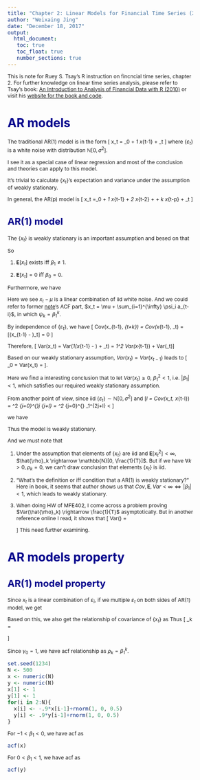 ```yaml
---
title: "Chapter 2: Linear Models for Financial Time Series (2)"
author: "Weixaing Jing"
date: "December 18, 2017"
output: 
  html_document:
   toc: true
   toc_float: true
   number_sections: true
---
```


<style type="text/css">

body{ /* Normal  */
      font-size: 12px;
  }
td {  /* Table  */
  font-size: 8px;
}
h1.title {
  font-size: 38px;
  color: DarkRed;
}
h1 { /* Header 1 */
  font-size: 28px;
  color: DarkBlue;
}
h2 { /* Header 2 */
    font-size: 22px;
  color: DarkBlue;
}
h3 { /* Header 3 */
  font-size: 18px;
  font-family: "Times New Roman", Times, serif;
  color: DarkBlue;
}
code.r{ /* Code block */
    font-size: 12px;
}
pre { /* Code block - determines code spacing between lines */
    font-size: 14px;
}
</style>


This is note for Ruey S. Tsay's R instruction on fincncial time series, chapter 2. For further knowledge on linear time series analysis, please refer to Tsay's book: [An Introduction to Analysis of Financial Data with R (2010)](https://www.amazon.com/Introduction-Analysis-Financial-Data/dp/0470890819/ref=sr_1_3?ie=UTF8&qid=1512551660&sr=8-3&keywords=ruey+tsay) or visit his [website for the book and code](http://faculty.chicagobooth.edu/ruey.tsay/teaching/introTS/).

# AR models

The traditional AR(1) model is in the form
\[ x_t = \beta_0 + \beta_1 x_{t-1} + \varepsilon_t  \]
where $\{ \varepsilon_t \}$ is a white noise with distribution $\mathbb{N}[0, \sigma^2]$.

I see it as a special case of linear regression and most of the conclusion and theories can apply to this model.

It's trivial to calculate $\{ x_t\}$'s expectation and variance under the assumption of weakly stationary.

In general, the AR(p) model is 
\[ x_t =\beta_0 + \beta_1 x_{t-1} + \beta_2 x_{t-2} + \dots + \beta_k x_{t-p} + \varepsilon_t  \]

## AR(1) model

The $\{ x_t\}$ is weakly stationary is an important assumption and besed on that

\begin{align*}
  \mathbf{E}[x_t]
  &= \beta_0 + \beta_1 \mathbf{E}[x_{t-1}] +\mathbf{E}[\varepsilon_t]\\
  &\Rightarrow \mathbf{E}[x_t] = \frac{\beta_0}{1-\beta_1}
\end{align*}

So 

1. $\mathbf{E}[x_t]$ exists iff $\beta_1 \neq 1$.

2. $\mathbf{E}[x_t] = 0$ iff $\beta_0 = 0$.

Furthermore, we have
\begin{align*}
  x_t - \mu 
  &= \beta_1(x_{t-1} - \mu) + \varepsilon_t\\
  &= \beta_1(\beta_1 (x_{t-2}-\mu) + \varepsilon_{t-1}) + \varepsilon_t\\
  & \dots\\
  &= \sum_{k=0}^{\infty} \beta_1^k \varepsilon_{t-k}
\end{align*}

Here we see $x_t - \mu$ is a linear combination of iid white noise. And we could refer to former [note](http://weixiang-jing.netlify.com/post/2017/12/02/saturday/linear-models-for-financial-time-series-1/)'s ACF part, $x_t = \mu + \sum_{i=1}^{\infty} \psi_i a_{t-i}$, in which $\psi_k = \beta_1^k$.

By independence of $\{\varepsilon_t\}$, we have
\[ Cov(x_{t-1}, \varepsilon_{t+k}) = Cov(x_{t-1}, \varepsilon_t) = \mathbf{E}[(x_{t-1} - \mu)\varepsilon_t] = 0 \]

Therefore, 
\[ Var(x_t) = Var(\beta_1(x_{t-1} - \mu) + \varepsilon_t) = \beta_1^2 Var(x_{t-1}) + Var(\varepsilon_t)\]

Based on our weakly stationary assumption, $Var(x_t) = Var(x_{t-1})$ leads to 
\[ \gamma_0 = Var(x_t) = \frac{\sigma^2}{1- \beta_1^2} \].

Here we find a interesting conclusion that to let $Var(x_t) \geq 0$, $\beta_1^2 < 1$, i.e. $|\beta_1| < 1$, which satisfies our required weakly stationary assumption.

From another point of view, since iid $\{\varepsilon_t\} \sim \mathbb{N}[0, \sigma^2]$ and 
\[\gamma_l = Cov(x_t, x_{t-l}) = \sigma^2 \sum_{j=0}^{\infty}\psi_j \psi_{j+l} = \sigma^2 \sum_{j=0}^{\infty} \beta_1^{2j+l} < \infty\]

we have

\begin{align*}
  |\beta_1| < 1
  &\Rightarrow x_t - \mu = \sum_{k=0}^{\infty} \beta_1^k \varepsilon_{t-k}\\
  &\Rightarrow \mathbf{E}[x_t], Var(x_t) < \infty \quad \text{invariant of }t\\
  &\Rightarrow acf(x_t) < \infty
\end{align*}
Thus the model is weakly stationary.

And we must note that

1. Under the assumption that elements of $\{x_t\}$ are iid and $\mathbf{E}[x_t^2] < \infty$, $\hat{\rho}_k \rightarrow \mathbb{N}[0, \frac{1}{T}]$. But if we have $\forall k>0, \rho_k = 0$, we can't draw conclusion that elements $\{x_t\}$ is iid.

2. "What's the definition or iff condition that a AR(1) is weakly stationary?" Here in book, it seems that author shows us that $Cov, \mathbf{E}, Var < \infty \Longleftrightarrow |\beta_1| <1$, which leads to weakly stationary.

3. When doing HW of MFE402, I come across a problem proving $Var(\hat{\rho}_k) \rightarrow \frac{1}{T}$ asymptotically. But in another reference online I read, it shows that 
\[
  Var(\hat{\rho_k}) =
  \begin{cases}
    \frac{1}{T} & k =1\\
    (1+ 2 \sum_{i=1}^{k-1}\hat{\rho}_i^2)/T & k >1
  \end{cases}
\]
This need further examining.

# AR models property

## AR(1) model property

Since $x_t$ is a linear combination of $\varepsilon_i$, if we multiple $\varepsilon_t$ on both sides of AR(1) model, we get
\begin{align*}
  \mathbf{E}[\varepsilon_t(x_t - \mu)]
  &= \beta_1 \mathbf{E}[\varepsilon_t (x_{t-1}- \mu)] + \mathbf{E}[\varepsilon_t^2]
  &= \sigma^2
\end{align*}

Based on this, we also get the relationship of covariance of $\{x_t\}$ as 
\begin{align*}
  \gamma_k
  &=\mathbf{E}[(x_t - \mu)(x_{t-k}- \mu)]\\
  &= \beta_1 \mathbf{E}[(x_{t-1} - \mu)(x_{t-k} - \mu)] + \mathbf{E}[(x_{t-k}- \mu)\varepsilon_t]
\end{align*}
Thus
\[ \gamma_k = 
  \begin{cases}
    \beta_1 \gamma_1 + \sigma^2 & k =0\\
    \beta_1 \gamma_{k-1} & k >0
  \end{cases}
\]

Since $\gamma_0 = 1$, we have acf relationship as $\rho_k = \beta_1^{k}$.

```r
set.seed(1234)
N <- 500
x <- numeric(N)
y <- numeric(N)
x[1] <- 1
y[1] <- 1
for(i in 2:N){
  x[i] <- -.9*x[i-1]+rnorm(1, 0, 0.5)
  y[i] <- .9*y[i-1]+rnorm(1, 0, 0.5)
}
```
For $-1<\beta_1 <0$, we have acf as
```r
acf(x)
```

For  $0 <\beta_1 <1$, we have acf as
```r
acf(y)
```

